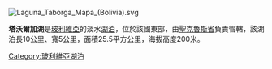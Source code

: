 [[Image:Laguna_Taborga_Mapa_(Bolivia).svg|right]]
{{coord|14|49|46|S|63|29|38|W|type:waterbody_region:BO_source:eswiki|display=title}}

'''塔沃爾加湖'''是[[玻利維亞|玻利維亞]]的淡水[[湖泊|湖泊]]，位於該國東部，由[[聖克魯斯省_(玻利維亞)|聖克魯斯省]]負責管轄，該湖泊長10公里、寬5公里，面積25.5平方公里，海拔高度200米。

{{Bolivia-geo-stub}}
[[Category:玻利維亞湖泊|Category:玻利維亞湖泊]]